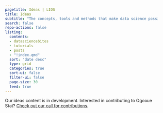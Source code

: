 ```yaml
---
pagetitle: Ideas | LIOS
title: Ideas
subtitle: "The concepts, tools and methods that make data science possible. In this section: [Tutorials](tutorials/index.qmd)"
search: false
repo-actions: false
listing:
  contents: 
  - datasciencebites
  - tutorials
  - posts
  - "!index.qmd"
  sort: "date desc"
  type: grid
  categories: true
  sort-ui: false
  filter-ui: false
  page-size: 30
  feed: true
---
```


Our ideas content is in development. Interested in contributing to Ogooue Stat? [Check out our call for contributions](/contributor-docs/call-for-contributions.qmd).
